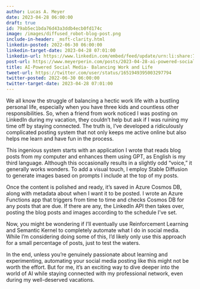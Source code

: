```yaml
---
author: Lucas A. Meyer
date: 2023-04-28 06:00:00
draft: true
id: 79ab5ec1bda76d43a3ddb4ecb0fd174c
image: /images/diffused_robot-blog-post.png
include-in-header: _msft-clarity.html
linkedin-posted: 2022-06-30 06:00:00
linkedin-target-date: 2023-04-28 07:01:00
linkedin-url: https://www.linkedin.com/embed/feed/update/urn:li:share:7057715096080322560
post-url: https://www.meyerperin.com/posts/2023-04-28-ai-powered-social-media-balancing-work-and-life.html
title: AI-Powered Social Media- Balancing Work and Life
tweet-url: https://twitter.com/user/status/1651949395003297794
twitter-posted: 2022-06-30 06:00:00
twitter-target-date: 2023-04-28 07:01:00
---
```


We all know the struggle of balancing a hectic work life with a bustling personal life, especially when you have three kids and countless other responsibilities. So, when a friend from work noticed I was posting on LinkedIn during my vacation, they couldn't help but ask if I was ruining my time off by staying connected. The truth is, I've developed a ridiculously complicated posting system that not only keeps me active online but also helps me learn and have fun in the process.

This ingenious system starts with an application I wrote that reads blog posts from my computer and enhances them using GPT, as English is my third language. Although this occasionally results in a slightly odd "voice," it generally works wonders. To add a visual touch, I employ Stable Diffusion to generate images based on prompts I include at the top of my posts.

Once the content is polished and ready, it's saved in Azure Cosmos DB, along with metadata about when I want it to be posted. I wrote an Azure Functions app that triggers from time to time and checks Cosmos DB for any posts that are due. If there are any, the LinkedIn API then takes over, posting the blog posts and images according to the schedule I've set.

Now, you might be wondering if I'll eventually use Reinforcement Learning and Semantic Kernel to completely automate what I do in social media. While I'm considering doing some of this, I'd likely only use this approach for a small percentage of posts, just to test the waters.

In the end, unless you're genuinely passionate about learning and experimenting, automating your social media posting like this might not be worth the effort. But for me, it's an exciting way to dive deeper into the world of AI while staying connected with my professional network, even during my well-deserved vacations.